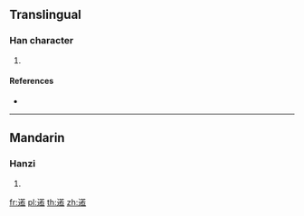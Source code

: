 {{character info/new}}
==Translingual==

===Han character===
{{Han char|rn=162|rad=辵|as=09|sn=13|four=34306|canj=YTKR}}

# {{defn|Han|sort=辵09}}

====References====
* {{Han ref|kx=1260.190|dkj=38976|dj=1750.220|hdz=63856.020|uh=903D|ud=36925|bh=E0A3|bd=57507}}

----

==Mandarin==

===Hanzi===
{{cmn-hanzi|pin=[[nuò]] ([[nuo4]])|wg=no<sup>4</sup>}}

# {{defn|lang=cmn|sort=辵09}}

[[fr:逽]]
[[pl:逽]]
[[th:逽]]
[[zh:逽]]